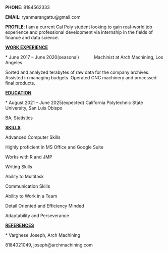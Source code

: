 
**PHONE**: 8184562333

**EMAIL**: ryanmarangattu\@gmail.com

**PROFILE**: I am a current Cal Poly student looking to gain real-world job experience and professional development via internship in the fields of finance and data science.

[**WORK EXPERIENCE**]{.underline}

\* June 2017 -- June 2020(seasonal)            Machinist at Arch Machining, Los Angeles

Sorted and analyzed terabytes of raw data for the company archives. Assisted in managing budgets. Operated CNC machinery and processed final products.

[**EDUCATION**]{.underline}

\* August 2021 -- June 2025(expected) California Polytechnic State University, San Luis Obispo

BA, Statistics

[**SKILLS**]{.underline}

Advanced Computer Skills

Highly proficient in MS Office and Google Suite

Works with R and JMP

Writing Skills

Ability to Multitask

Communication Skills

Ability to Work in a Team

Detail Oriented and Efficiency Minded

Adaptability and Perseverance

[**REFERENCES**]{.underline}

\* Varghese Joseph, Arch Machining

8184021049, joseph\@archmachining.com

\



